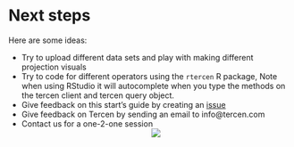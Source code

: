 # Next steps
Here are some ideas:

* Try to upload different data sets and play with making different projection visuals
* Try to code for different operators using the ``rtercen`` R package, Note when using RStudio it will autocomplete when you type the methods on the tercen client and tercen query object.
* Give feedback on this start's guide by creating an [issue](https://github.com/tercen/starters-guide/issues)
* Give feedback on Tercen by sending an email to info@tercen.com
* Contact us for a one-2-one session
<center>![](images/stairs.png)</center>